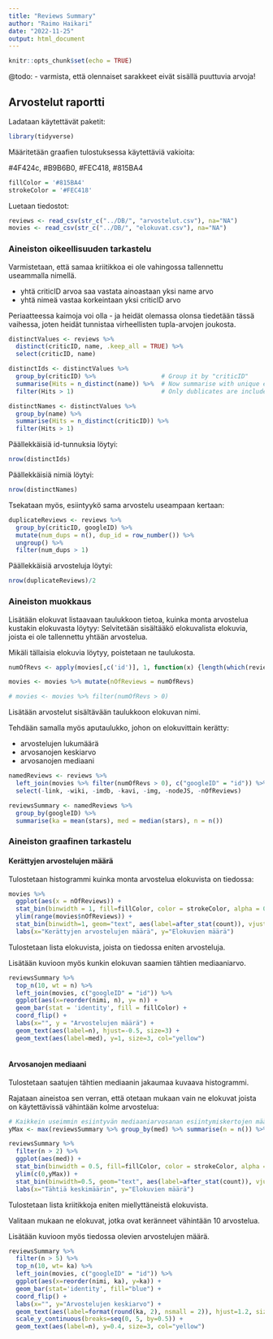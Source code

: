 ```yaml
---
title: "Reviews Summary"
author: "Raimo Haikari"
date: "2022-11-25"
output: html_document
---
```


```r
knitr::opts_chunk$set(echo = TRUE)
```

@todo:
- varmista, että olennaiset sarakkeet eivät sisällä puuttuvia arvoja!

## Arvostelut raportti

Ladataan käytettävät paketit:

```r
library(tidyverse)
```

Määritetään graafien tulostuksessa käytettäviä vakioita:

#4F424c, #B9B6B0, #FEC418, #815BA4

```r
fillColor = '#815BA4'
strokeColor = '#FEC418'
```


Luetaan tiedostot:

```r
reviews <- read_csv(str_c("../DB/", "arvostelut.csv"), na="NA")
movies <- read_csv(str_c("../DB/", "elokuvat.csv"), na="NA")
```

### Aineiston oikeellisuuden tarkastelu

Varmistetaan, että samaa kriitikkoa ei ole vahingossa tallennettu useammalla nimellä.

- yhtä criticID arvoa saa vastata ainoastaan yksi name arvo
- yhtä nimeä vastaa korkeintaan yksi criticID arvo

Periaatteessa kaimoja voi olla - ja heidät olemassa olonsa tiedetään tässä vaihessa, joten heidät tunnistaa virheellisten tupla-arvojen joukosta.


```r
distinctValues <- reviews %>% 
  distinct(criticID, name, .keep_all = TRUE) %>%
  select(criticID, name)

distinctIds <- distinctValues %>%
  group_by(criticID) %>%                  # Group it by "criticID"
  summarise(Hits = n_distinct(name)) %>%  # Now summarise with unique elements per group
  filter(Hits > 1)                        # Only dublicates are included

distinctNames <- distinctValues %>%
  group_by(name) %>%                    
  summarise(Hits = n_distinct(criticID)) %>%  
  filter(Hits > 1)

```

Päällekkäisiä id-tunnuksia löytyi: 

```r
nrow(distinctIds)
```
Päällekkäisiä nimiä löytyi:

```r
nrow(distinctNames)
```
Tsekataan myös, esiintyykö sama arvostelu useampaan kertaan:

```r
duplicateReviews <- reviews %>%
  group_by(criticID, googleID) %>%
  mutate(num_dups = n(), dup_id = row_number()) %>%
  ungroup() %>%
  filter(num_dups > 1)
```

Päällekkäisiä arvosteluja löytyi:

```r
nrow(duplicateReviews)/2
```

### Aineiston muokkaus

Lisätään elokuvat listaavaan taulukkoon tietoa, kuinka monta arvostelua kustakin elokuvasta löytyy:
Selvitetään sisältääkö elokuvalista elokuvia, joista ei ole tallennettu yhtään arvostelua.

Mikäli tällaisia elokuvia löytyy, poistetaan ne taulukosta.

```r
numOfRevs <- apply(movies[,c('id')], 1, function(x) {length(which(reviews$googleID == x))})

movies <- movies %>% mutate(nOfReviews = numOfRevs)

# movies <- movies %>% filter(numOfRevs > 0)
```

Lisätään arvostelut sisältävään taulukkoon elokuvan nimi.

Tehdään samalla myös aputaulukko, johon on elokuvittain kerätty:

- arvostelujen lukumäärä
- arvosanojen keskiarvo
- arvosanojen mediaani

```r
namedReviews <- reviews %>%
  left_join(movies %>% filter(numOfRevs > 0), c("googleID" = "id")) %>%
  select(-link, -wiki, -imdb, -kavi, -img, -nodeJS, -nOfReviews)

reviewsSummary <- namedReviews %>%
  group_by(googleID) %>%
  summarise(ka = mean(stars), med = median(stars), n = n()) 

```

### Aineiston graafinen tarkastelu

#### Kerättyjen arvostelujen määrä

Tulostetaan histogrammi kuinka monta arvostelua elokuvista on tiedossa:

```r
movies %>%
  ggplot(aes(x = nOfReviews)) +
  stat_bin(binwidth = 1, fill=fillColor, color = strokeColor, alpha = 0.9) +
  ylim(range(movies$nOfReviews)) +
  stat_bin(binwidth=1, geom="text", aes(label=after_stat(count)), vjust=-1) +
  labs(x="Kerättyjen arvostelujen määrä", y="Elokuvien määrä")
```


Tulostetaan lista elokuvista, joista on tiedossa eniten arvosteluja.

Lisätään kuvioon myös kunkin elokuvan saamien tähtien mediaaniarvo.


```r
reviewsSummary %>%
  top_n(10, wt = n) %>%
  left_join(movies, c("googleID" = "id")) %>%
  ggplot(aes(x=reorder(nimi, n), y= n)) +
  geom_bar(stat = 'identity', fill = fillColor) +
  coord_flip() +
  labs(x="", y = "Arvostelujen määrä") +
  geom_text(aes(label=n), hjust=-0.5, size=3) +
  geom_text(aes(label=med), y=1, size=3, col="yellow")
  
```

#### Arvosanojen mediaani

Tulostetaan saatujen tähtien mediaanin jakaumaa kuvaava histogrammi.

Rajataan aineistoa sen verran, että otetaan mukaan vain ne elokuvat joista on käytettävissä vähintään kolme arvostelua:

```r
# Kaikkein useimmin esiintyvän mediaaniarvosanan esiintymiskertojen määrä
yMax <- max(reviewsSummary %>% group_by(med) %>% summarise(n = n()) %>% select(n))

reviewsSummary %>%
  filter(n > 2) %>%
  ggplot(aes(med)) +
  stat_bin(binwidth = 0.5, fill=fillColor, color = strokeColor, alpha = 0.9) +
  ylim(c(0,yMax)) +
  stat_bin(binwidth=0.5, geom="text", aes(label=after_stat(count)), vjust=-1) +
  labs(x="Tähtiä keskimäärin", y="Elokuvien määrä")
```

Tulostetaan lista kriitikkoja eniten miellyttäneistä elokuvista.

Valitaan mukaan ne elokuvat, jotka ovat keränneet vähintään 10 arvostelua.

Lisätään kuvioon myös tiedossa olevien arvostelujen määrä.

        
```r
reviewsSummary %>%
  filter(n > 5) %>%
  top_n(10, wt= ka) %>%
  left_join(movies, c("googleID" = "id")) %>%
  ggplot(aes(x=reorder(nimi, ka), y=ka)) +
  geom_bar(stat='identity', fill="blue") +
  coord_flip() +
  labs(x="", y="Arvostelujen keskiarvo") +
  geom_text(aes(label=format(round(ka, 2), nsmall = 2)), hjust=1.2, size=3, col="yellow") +
  scale_y_continuous(breaks=seq(0, 5, by=0.5)) + 
  geom_text(aes(label=n), y=0.4, size=3, col="yellow")
```

